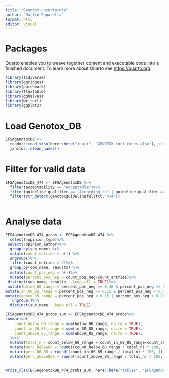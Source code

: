 ```yaml
---
title: "Genotox_uncertainty"
author: "Martin Paparella"
format: html
editor: visual
---
```


# Packages

Quarto enables you to weave together content and executable code into a finished document. To learn more about Quarto see <https://quarto.org>.

```r
library(tidyverse)
library(ggridges)
library(patchwork)
library(flextable)
library(gghalves)
library(writexl)
library(ggplot2) 

```

# Load Genotox_DB

```r
EFSAgenotoxDB <-
  readxl::read_xlsx(here::here("input", "GENOTOX_incl_codes.xlsx"), sheet = "Genotox data", col_types ="text") %>% 
  janitor::clean_names()
```

# Filter for valid data

```r
EFSAgenotoxDB_474 <- EFSAgenotoxDB %>%
  filter(acceptability == "Acceptable")%>%
  filter(guideline_qualifier == "According to" | guideline_qualifier == "Equivalent or similar to")%>%
  filter(str_detect(genotoxguidelinefulltxt,"474"))
  
```

# Analyse data

```r
EFSAgenotoxDB_474_probs <- EFSAgenotoxDB_474 %>%
  select(!opinion_type)%>%
 select(!opinion_author)%>%
  group_by(sub_name) %>%
  mutate(count_entries = n()) %>%
  ungroup()%>%
  filter(count_entries > 2)%>%
  group_by(com_name, results) %>%
  mutate(count_pos_neg = n())%>%
  mutate(percent_pos_neg = count_pos_neg/count_entries)%>%
 distinct(sub_name, results, .keep_all = TRUE)%>%
 mutate(below_60_range = percent_pos_neg >= 0.40 & percent_pos_neg <= 0.60)%>%
mutate(in_60_85_range = percent_pos_neg >= 0.15 & percent_pos_neg < 0.4 | percent_pos_neg > 0.6 & percent_pos_neg <= 0.85 )%>%
mutate(above_85_range = percent_pos_neg < 0.15 | percent_pos_neg > 0.85 )%>%
   ungroup()%>%
  distinct(sub_name, .keep_all = TRUE)

EFSAgenotoxDB_474_probs_sum <- EFSAgenotoxDB_474_probs%>%
summarise(
    count_below_60_range = sum(below_60_range, na.rm = TRUE),
    count_in_60_85_range = sum(in_60_85_range, na.rm = TRUE),
    count_above_85_range = sum(above_85_range, na.rm = TRUE),
  )%>%
  mutate(total_n = count_below_60_range + count_in_60_85_range+count_above_85_range)%>%
  mutate(perc_below60 = round((count_below_60_range / total_n) * 100, 1))%>%
  mutate(perc_60_85 = round((count_in_60_85_range / total_n) * 100, 1))%>%
  mutate(perc_above85e = round((count_above_85_range / total_n) * 100, 1))
  

write_xlsx(EFSAgenotoxDB_474_probs_sum, here::here("tables", "EFSAgenotoxDB_474_probs_sum.xlsx"))



```
